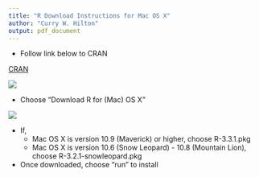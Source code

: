 ```yaml
---
title: "R Download Instructions for Mac OS X"
author: "Curry W. Hilton"
output: pdf_document
---
```


- Follow link below to CRAN  

[CRAN](http://cran.at.r-project.org/)  

![](cran_main.png)  

- Choose "Download R for (Mac) OS X"  

![](macdl.png)  

- If,
    - Mac OS X is version 10.9 (Maverick) or higher, choose R-3.3.1.pkg
    - Mac OS X is version 10.6 (Snow Leopard) - 10.8 (Mountain Lion), choose R-3.2.1-snowleopard.pkg  

- Once downloaded, choose "run" to install  